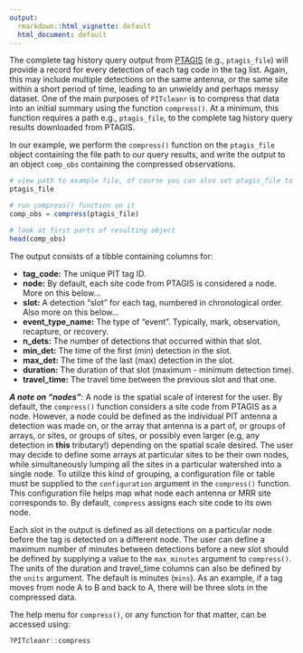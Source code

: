 ```yaml
---
output:
  rmarkdown::html_vignette: default
  html_document: default
---
```


The complete tag history query output from [PTAGIS](https://ptagis.org/) (e.g., `ptagis_file`) will provide a record for every detection of each tag code in the tag list. Again, this may include multiple detections on the same antenna, or the same site within a short period of time, leading to an unwieldy and perhaps messy dataset. One of the main purposes of `PITcleanr` is to compress that data into an initial summary using the function `compress()`. At a minimum, this function requires a path e.g., `ptagis_file`, to the complete tag history query results downloaded from PTAGIS. 

In our example, we perform the `compress()` function on the `ptagis_file` object containing the file path to our query results, and write the output to an object `comp_obs` containing the compressed observations.

```r
# view path to example file, of course you can also set ptagis_file to your own PTAGIS query results
ptagis_file

# run compress() function on it
comp_obs = compress(ptagis_file)

# look at first parts of resulting object
head(comp_obs)

```

The output consists of a tibble containing columns for:

* **tag_code:** The unique PIT tag ID.
* **node:** By default, each site code from PTAGIS is considered a node. More on this below... 
* **slot:** A detection "slot" for each tag, numbered in chronological order. Also more on this below... 
* **event_type_name:** The type of "event". Typically, mark, observation, recapture, or recovery.
* **n_dets:** The number of detections that occurred within that slot.
* **min_det:** The time of the first (min) detection in the slot.
* **max_det:** The time of the last (max) detection in the slot.
* **duration:** The duration of that slot (maximum - minimum detection time). 
* **travel_time:** The travel time between the previous slot and that one. 

***A note on "nodes"***: A node is the spatial scale of interest for the user. By default, the `compress()` function considers a site code from PTAGIS as a node. However, a node could be defined as the individual PIT antenna a detection was made on, or the array that antenna is a part of, or groups of arrays, or sites, or groups of sites, or possibly even larger (e.g, any detection in **this** tributary!) depending on the spatial scale desired. The user may decide to define some arrays at particular sites to be their own nodes, while simultaneously lumping all the sites in a particular watershed into a single node. To utilize this kind of grouping, a configuration file or table must be supplied to the `configuration` argument in the `compress()` function. This configuration file helps map what node each antenna or MRR site corresponds to. By default, `compress` assigns each site code to its own node.

Each slot in the output is defined as all detections on a particular node before the tag is detected on a different node. The user can define a maximum number of minutes between detections before a new slot should be defined by supplying a value to the `max_minutes` argument to `compress()`. The units of the duration and travel_time columns can also be defined by the `units` argument. The default is minutes (`mins`). As an example, if a tag moves from node A to B and back to A, there will be three slots in the compressed data.

The help menu for `compress()`, or any function for that matter, can be accessed using:
```r
?PITcleanr::compress

```

